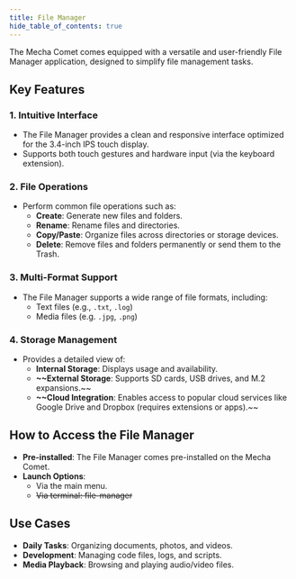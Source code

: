 ```yaml
---
title: File Manager
hide_table_of_contents: true
---
```

The Mecha Comet comes equipped with a versatile and user-friendly File Manager application, designed to simplify file management tasks.

## Key Features

### 1. **Intuitive Interface**

- The File Manager provides a clean and responsive interface optimized for the 3.4-inch IPS touch display.
- Supports both touch gestures and hardware input (via the keyboard extension).

### 2. **File Operations**

- Perform common file operations such as:
    - **Create**: Generate new files and folders.
    - **Rename**: Rename files and directories.
    - **Copy/Paste**: Organize files across directories or storage devices.
    - **Delete**: Remove files and folders permanently or send them to the Trash.

### 3. **Multi-Format Support**

- The File Manager supports a wide range of file formats, including:
    - Text files (e.g., `.txt`, `.log`)
    - Media files (e.g. `.jpg`, `.png`)

### 4. **Storage Management**

- Provides a detailed view of:
    - **Internal Storage**: Displays usage and availability.
    - **~~External Storage**: Supports SD cards, USB drives, and M.2 expansions.~~
    - **~~Cloud Integration**: Enables access to popular cloud services like Google Drive and Dropbox (requires extensions or apps).~~


## How to Access the File Manager

- **Pre-installed**: The File Manager comes pre-installed on the Mecha Comet.
- **Launch Options**:
    - Via the main menu.
    - ~~Via terminal: file-manager~~

## Use Cases

- **Daily Tasks**: Organizing documents, photos, and videos.
- **Development**: Managing code files, logs, and scripts.
- **Media Playback**: Browsing and playing audio/video files.